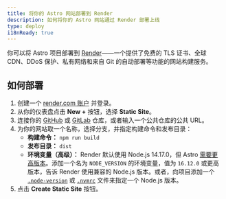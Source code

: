```yaml
---
title: 将你的 Astro 网站部署到 Render
description: 如何将你的 Astro 网站通过 Render 部署上线
type: deploy
i18nReady: true
---
```


你可以将 Astro 项目部署到 [Render](https://render.com/)——一个提供了免费的 TLS 证书、全球 CDN、DDoS 保护、私有网络和来自 Git 的自动部署等功能的网站构建服务。

## 如何部署

1. 创建一个 [render.com 账户](https://dashboard.render.com/) 并登录。
2. 从你的仪表盘点击 **New +** 按钮，选择 **Static Site**。
3. 连接你的 [GitHub](https://github.com/) 或 [GitLab](https://about.gitlab.com/) 仓库，或者输入一个公共仓库的公共 URL。
4. 为你的网站取一个名称，选择分支，并指定构建命令和发布目录：
   - **构建命令：** `npm run build`
   - **发布目录：** `dist`
   - **环境变量（高级）：** Render 默认使用 Node.js 14.17.0，但 Astro [需要更高版本](/zh-cn/install/auto/#前提准备)。添加一个名为 `NODE_VERSION` 的环境变量，值为 `16.12.0` 或更高版本，告诉 Render 使用兼容的 Node.js 版本。或者，向项目添加一个 [`.node-version`](https://render.com/docs/node-version) 或 [`.nvmrc`](https://render.com/docs/node-version) 文件来指定一个 Node.js 版本。
5. 点击 **Create Static Site** 按钮。

